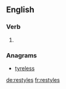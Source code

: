 ==English==

===Verb===
{{head|en|verb form}}

# {{en-third-person singular of|restyle}}

===Anagrams===
* [[tyreless#English|tyreless]]

[[de:restyles]]
[[fr:restyles]]